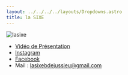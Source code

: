 ```yaml
---
layout: ../../../../layouts/Dropdowns.astro
title: la SIXE
---
```

![lasixe](/assets/assos/lasixe.png)  
- [Vidéo de Présentation](https://www.youtube.com/watch?v=8CJ8kp3J2Cc)  
- [Instagram](https://www.instagram.com/Lasixe_bdejussieu/)  
- [Facebook](https://www.facebook.com/LaSixeBdeJussieu)  
- Mail : lasixebdejussieu@gmail.com